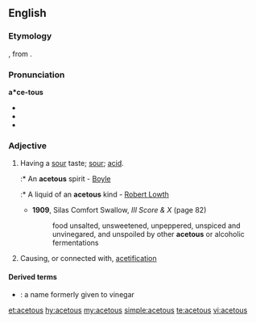 ==English==

===Etymology===
{{der|en|la|acetum||vinegar}}, from {{m|la|acere||to be sour}}.

===Pronunciation===
'''a*ce-tous'''
* {{IPA|/ˈæ.sɪ.təs/|/əˈsiː.təs/|lang=en}}
* {{audio|en-us-acetous-1.ogg|Audio (US), variation 1|lang=en}}
* {{audio|en-us-acetous-2.ogg|Audio (US), variation 2|lang=en}}

===Adjective===
{{en-adj}}

# Having a [[sour]] taste; [[sour]]; [[acid]].
#:* An '''acetous''' spirit - [[Boyle]]
#:* A liquid of an '''acetous''' kind - [[w:Robert Lowth|Robert Lowth]]
#* '''1909''', Silas Comfort Swallow, ''III Score & X'' (page 82)
#*: food unsalted, unsweetened, unpeppered, unspiced and unvinegared, and unspoiled by other '''acetous''' or alcoholic fermentations
# Causing, or connected with, [[acetification]]
#: {{ux|en|'''acetous''' fermentation}}

====Derived terms====
* {{l|en|acetous acid}}: a name formerly given to vinegar

[[et:acetous]]
[[hy:acetous]]
[[my:acetous]]
[[simple:acetous]]
[[te:acetous]]
[[vi:acetous]]